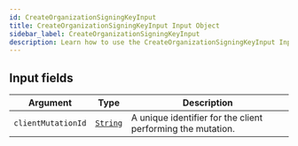 ```yaml
---
id: CreateOrganizationSigningKeyInput
title: CreateOrganizationSigningKeyInput Input Object
sidebar_label: CreateOrganizationSigningKeyInput
description: Learn how to use the CreateOrganizationSigningKeyInput Input Object for 's API.
---
```


## Input fields

| Argument           | Type                                     | Description                                                 |
| ------------------ | ---------------------------------------- | ----------------------------------------------------------- |
| `clientMutationId` | [`String`](api/schema/scalar/String.mdx) | A unique identifier for the client performing the mutation. |
